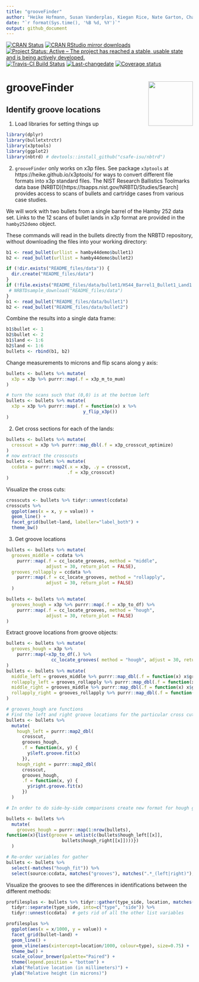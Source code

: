 ```yaml
---
title: "grooveFinder"
author: "Heike Hofmann, Susan Vanderplas, Kiegan Rice, Nate Garton, Charlotte Roiger"
date: "`r format(Sys.time(), '%B %d, %Y')`"
output: github_document
---
```


[![CRAN Status](http://www.r-pkg.org/badges/version/grooveFinder)](https://cran.r-project.org/package=grooveFinder) [![CRAN RStudio mirror downloads](http://cranlogs.r-pkg.org/badges/grooveFinder)](http://www.r-pkg.org/pkg/grooveFinder) 
[![Project Status: Active – The project has reached a stable, usable state and is being actively developed.](http://www.repostatus.org/badges/latest/active.svg)](http://www.repostatus.org/#active)
[![Travis-CI Build Status](https://travis-ci.org/heike/grooveFinder.svg?branch=master)](https://travis-ci.org/heike/grooveFinder)
[![Last-changedate](https://img.shields.io/badge/last%20change-`r gsub('-', '--', Sys.Date())`-yellowgreen.svg)](/commits/master)
[![Coverage status](https://codecov.io/gh/heike/grooveFinder/branch/master/graph/badge.svg)](https://codecov.io/github/heike/grooveFinder?branch=master)

# grooveFinder <img src="man/figures/grooveFinder.png" align="right" width = "120"/>

## Identify groove locations

1. Load libraries for setting things up
```r
library(dplyr)
library(bulletxtrctr)
library(x3ptools)
library(ggplot2)
library(nbtrd) # devtools::install_github("csafe-isu/nbtrd")
```

2. `grooveFinder` only works on x3p files. See package `x3ptools` at https://heike.github.io/x3ptools/ for ways to convert different file formats into x3p standard files.
The NIST Research Ballistics Toolmarks data base (NRBTD)[https://tsapps.nist.gov/NRBTD/Studies/Search] provides access to  scans of bullets and cartridge cases from various case studies.    

We will work with two bullets from a single barrel of the Hamby 252 data set. Links to the 12 scans of bullet lands in x3p format are provided in the `hamby252demo` object.

These commands will read in the bullets directly from the NRBTD repository, without downloading the files into your working directory:

```r
b1 <- read_bullet(urllist = hamby44demo$bullet1)
b2 <- read_bullet(urllist = hamby44demo$bullet2)
```






```r
if (!dir.exists("README_files/data")) {
  dir.create("README_files/data")
}
if (!file.exists("README_files/data/bullet1/HS44_Barrel1_Bullet1_Land1.x3p")) {
 # NRBTDsample_download("README_files/data")
}
b1 <- read_bullet("README_files/data/bullet1")
b2 <- read_bullet("README_files/data/bullet2")
```

Combine the results into a single data frame:

```r
b1$bullet <- 1
b2$bullet <- 2
b1$land <- 1:6
b2$land <- 1:6
bullets <- rbind(b1, b2)
```

Change measurements to microns and flip scans along y axis:

```r
bullets <- bullets %>% mutate(
  x3p = x3p %>% purrr::map(.f = x3p_m_to_mum)
)

# turn the scans such that (0,0) is at the bottom left
bullets <- bullets %>% mutate(
  x3p = x3p %>% purrr::map(.f = function(x) x %>% 
                             y_flip_x3p())
) 

```


2. Get cross sections for each of the lands:

```r
bullets <- bullets %>% mutate(
  crosscut = x3p %>% purrr::map_dbl(.f = x3p_crosscut_optimize)
)
# now extract the crosscuts
bullets <- bullets %>% mutate(
  ccdata = purrr::map2(.x = x3p, .y = crosscut, 
                       .f = x3p_crosscut)
)
```

Visualize the cross cuts:
```r
crosscuts <- bullets %>% tidyr::unnest(ccdata)
crosscuts %>% 
  ggplot(aes(x = x, y = value)) + 
  geom_line() +
  facet_grid(bullet~land, labeller="label_both") +
  theme_bw()
```


3. Get groove locations

```r
bullets <- bullets %>% mutate(
  grooves_middle = ccdata %>% 
    purrr::map(.f = cc_locate_grooves, method = "middle", 
               adjust = 30, return_plot = FALSE),
  grooves_rollapply = ccdata %>% 
    purrr::map(.f = cc_locate_grooves, method = "rollapply", 
               adjust = 30, return_plot = FALSE)
  )

bullets <- bullets %>% mutate(
  grooves_hough = x3p %>% purrr::map(.f = x3p_to_df) %>%
    purrr::map(.f = cc_locate_grooves, method = "hough", 
               adjust = 30, return_plot = FALSE)
)
```

Extract groove locations from groove objects:
```r
bullets <- bullets %>% mutate(
  grooves_hough = x3p %>% 
    purrr::map(~x3p_to_df(.) %>% 
                 cc_locate_grooves( method = "hough", adjust = 30, return_plot = F, qu = .999))
)
bullets <- bullets %>% mutate(
  middle_left = grooves_middle %>% purrr::map_dbl(.f = function(x) x$groove[1]),
  rollapply_left = grooves_rollapply %>% purrr::map_dbl(.f = function(x) x$groove[1]),
  middle_right = grooves_middle %>% purrr::map_dbl(.f = function(x) x$groove[2]),
  rollapply_right = grooves_rollapply %>% purrr::map_dbl(.f = function(x) x$groove[2])
)

# grooves_hough are functions
# Find the left and right groove locations for the particular cross cuts
bullets <- bullets %>%
  mutate(
    hough_left = purrr::map2_dbl(
      crosscut,
      grooves_hough, 
      .f = function(x, y) {
        y$left.groove.fit(x)
      }),
    hough_right = purrr::map2_dbl(
      crosscut,
      grooves_hough, 
      .f = function(x, y) {
        y$right.groove.fit(x)
      })
  )

# In order to do side-by-side comparisons create new format for hough grooves

bullets <- bullets %>%
  mutate(
    grooves_hough = purrr::map(1:nrow(bullets),
function(x){list(groove = unlist(c(bullets$hough_left[[x]],
                     bullets$hough_right[[x]])))})
  )

# Re-order variables for gather
bullets <- bullets %>%
  select(-matches("hough_fit")) %>%
  select(source:ccdata, matches("grooves"), matches(".*_(left|right)"), everything())
```

Visualize  the grooves to see the differences in identifications between the different methods:

```r
profilesplus <- bullets %>% tidyr::gather(type_side, location, matches("left|right")) %>%
  tidyr::separate(type_side, into=c("type", "side")) %>%
  tidyr::unnest(ccdata)  # gets rid of all the other list variables 

profilesplus %>% 
  ggplot(aes(x = x/1000, y = value)) +
  facet_grid(bullet~land) +
  geom_line() +
  geom_vline(aes(xintercept=location/1000, colour=type), size=0.75) +
  theme_bw() +
  scale_colour_brewer(palette="Paired") +
  theme(legend.position = "bottom") +
  xlab("Relative location (in millimeters)") +
  ylab("Relative height (in microns)")

```



